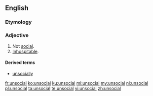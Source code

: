 ==English==

===Etymology===
{{prefix|un|social}}

===Adjective===
{{en-adj}}

# Not [[social]].
# [[inhospitable|Inhospitable]].

====Derived terms====
* [[unsocially]]

[[fr:unsocial]]
[[ko:unsocial]]
[[ku:unsocial]]
[[ml:unsocial]]
[[my:unsocial]]
[[nl:unsocial]]
[[pl:unsocial]]
[[ta:unsocial]]
[[te:unsocial]]
[[vi:unsocial]]
[[zh:unsocial]]